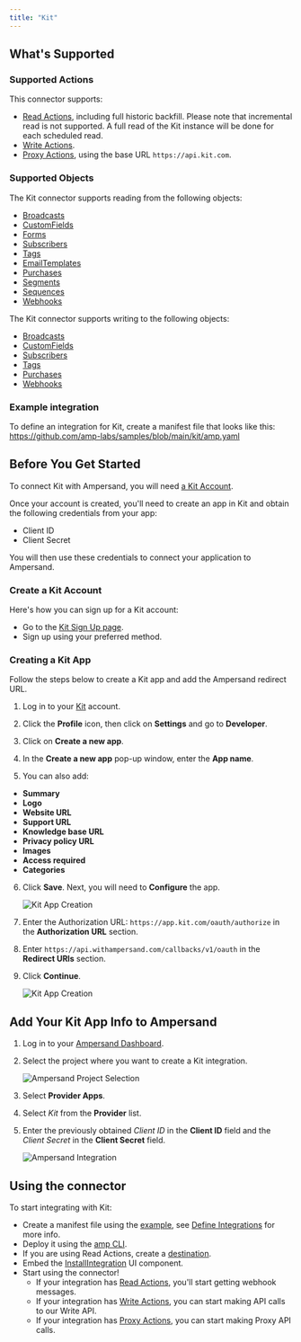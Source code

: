 ```yaml
---
title: "Kit"
---
```

## What's Supported

### Supported Actions

This connector supports:
- [Read Actions](/read-actions), including full historic backfill. Please note that incremental read is not supported. A full read of the Kit instance will be done for each scheduled read.
- [Write Actions](/write-actions).
- [Proxy Actions](/proxy-actions), using the base URL `https://api.kit.com`.

### Supported Objects
The Kit connector supports reading from the following objects: 
- [Broadcasts](https://developers.kit.com/v4#list-broadcasts)
- [CustomFields](https://developers.kit.com/v4#list-custom-fields)
- [Forms](https://developers.kit.com/v4#list-forms)
- [Subscribers](https://developers.kit.com/v4#list-subscribers)
- [Tags](https://developers.kit.com/v4#list-tags)
- [EmailTemplates](https://developers.kit.com/v4#list-email-templates)
- [Purchases](https://developers.kit.com/v4#list-purchases)
- [Segments](https://developers.kit.com/v4#list-segments)
- [Sequences](https://developers.kit.com/v4#list-sequences)
- [Webhooks](https://developers.kit.com/v4#list-webhooks)

The Kit connector supports writing to the following objects:
- [Broadcasts](https://developers.kit.com/v4#create-a-broadcast)
- [CustomFields](https://developers.kit.com/v4#create-a-custom-field)
- [Subscribers](https://developers.kit.com/v4#create-a-subscriber)
- [Tags](https://developers.kit.com/v4#create-a-tag)
- [Purchases](https://developers.kit.com/v4#create-a-purchase)
- [Webhooks](https://developers.kit.com/v4#create-a-webhook)

### Example integration

To define an integration for Kit, create a manifest file that looks like this: https://github.com/amp-labs/samples/blob/main/kit/amp.yaml

## Before You Get Started

To connect Kit with Ampersand, you will need [a Kit Account](https://app.kit.com/users/signup).

Once your account is created, you'll need to create an app in Kit and obtain the following credentials from your app:

- Client ID
- Client Secret

You will then use these credentials to connect your application to Ampersand.

### Create a Kit Account

Here's how you can sign up for a Kit account:

- Go to the [Kit Sign Up page](https://app.kit.com/users/signup).
- Sign up using your preferred method.

### Creating a Kit App

Follow the steps below to create a Kit app and add the Ampersand redirect URL.

1. Log in to your [Kit](https://app.kit.com/users/login) account.

2. Click the **Profile** icon, then click on **Settings** and go to **Developer**.

3. Click on **Create a new app**.

4. In the **Create a new app** pop-up window, enter the **App name**. 

5. You can also add: 

- **Summary**
- **Logo**
- **Website URL**
- **Support URL**
- **Knowledge base URL**
- **Privacy policy URL**
- **Images**
- **Access required**
- **Categories**

6. Click **Save**. Next, you will need to **Configure** the app.

    ![Kit App Creation](/images/provider-guides/kit_OAuth.gif)

7. Enter the Authorization URL: `https://app.kit.com/oauth/authorize` in the **Authorization URL** section.

8. Enter `https://api.withampersand.com/callbacks/v1/oauth` in the **Redirect URIs** section.

9. Click **Continue**.
 
    ![Kit App Creation](/images/provider-guides/kit_configure.gif)

## Add Your Kit App Info to Ampersand

1. Log in to your [Ampersand Dashboard](https://dashboard.withampersand.com).

2. Select the project where you want to create a Kit integration.

    ![Ampersand Project Selection](/images/provider-guides/31a6a12-Ampersand.png)

3. Select **Provider Apps**.

4. Select _Kit_ from the **Provider** list.

5. Enter the previously obtained _Client ID_ in the **Client ID** field and the _Client Secret_ in the **Client Secret** field.

    ![Ampersand Integration](/images/provider-guides/kit.gif)

## Using the connector

To start integrating with Kit:
- Create a manifest file using the [example](https://github.com/amp-labs/samples/blob/main/kit/amp.yaml), see [Define Integrations](/overview) for more info.
- Deploy it using the [amp CLI](/cli/overview).
- If you are using Read Actions, create a [destination](/destinations).
- Embed the [InstallIntegration](/embeddable-ui-components#install-integration) UI component.
- Start using the connector!
   - If your integration has [Read Actions](/read-actions), you'll start getting webhook messages.
   - If your integration has [Write Actions](/write-actions), you can start making API calls to our Write API.
   - If your integration has [Proxy Actions](/proxy-actions), you can start making Proxy API calls.